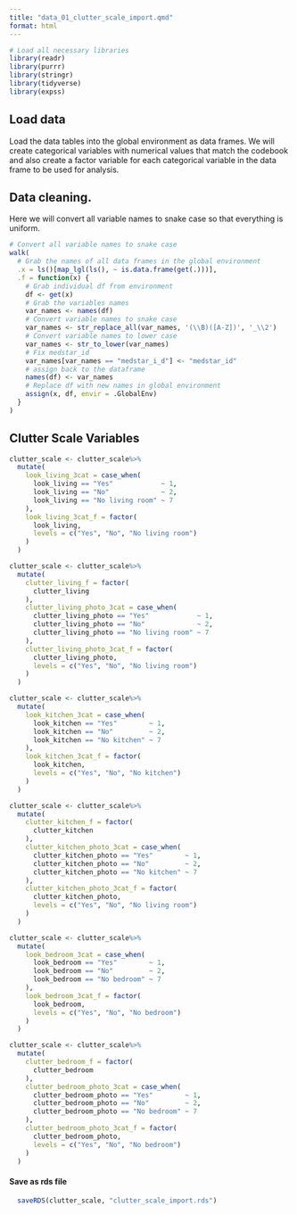 ```yaml
---
title: "data_01_clutter_scale_import.qmd"
format: html
---
```


```r
# Load all necessary libraries
library(readr)
library(purrr)
library(stringr)
library(tidyverse)
library(expss)
```

## Load data

Load the data tables into the global environment as data frames. We will create categorical variables with numerical values that match the codebook and also create a factor variable for each categorical variable in the data frame to be used for analysis.

## Data cleaning.

Here we will convert all variable names to snake case so that everything is uniform.

```r
# Convert all variable names to snake case
walk(
  # Grab the names of all data frames in the global environment
  .x = ls()[map_lgl(ls(), ~ is.data.frame(get(.)))],
  .f = function(x) {
    # Grab individual df from environment
    df <- get(x)
    # Grab the variables names
    var_names <- names(df)
    # Convert variable names to snake case
    var_names <- str_replace_all(var_names, '(\\B)([A-Z])', '_\\2')
    # Convert variable names to lower case
    var_names <- str_to_lower(var_names)
    # Fix medstar_id
    var_names[var_names == "medstar_i_d"] <- "medstar_id"
    # assign back to the dataframe
    names(df) <- var_names
    # Replace df with new names in global environment
    assign(x, df, envir = .GlobalEnv)
  }
)

```
## Clutter Scale Variables

```r
clutter_scale <- clutter_scale%>%
  mutate(
    look_living_3cat = case_when(
      look_living == "Yes"            ~ 1,
      look_living == "No"             ~ 2,
      look_living == "No living room" ~ 7
    ),
    look_living_3cat_f = factor(
      look_living,
      levels = c("Yes", "No", "No living room")
    )
  )
```

```r
clutter_scale <- clutter_scale%>%
  mutate(
    clutter_living_f = factor(
      clutter_living
    ),
    clutter_living_photo_3cat = case_when(
      clutter_living_photo == "Yes"            ~ 1,
      clutter_living_photo == "No"             ~ 2,
      clutter_living_photo == "No living room" ~ 7
    ),
    clutter_living_photo_3cat_f = factor(
      clutter_living_photo,
      levels = c("Yes", "No", "No living room")
    )
  )
```

```r
clutter_scale <- clutter_scale%>%
  mutate(
    look_kitchen_3cat = case_when(
      look_kitchen == "Yes"        ~ 1,
      look_kitchen == "No"         ~ 2,
      look_kitchen == "No kitchen" ~ 7
    ),
    look_kitchen_3cat_f = factor(
      look_kitchen,
      levels = c("Yes", "No", "No kitchen")
    )
  )
```

```r
clutter_scale <- clutter_scale%>%
  mutate(
    clutter_kitchen_f = factor(
      clutter_kitchen
    ),
    clutter_kitchen_photo_3cat = case_when(
      clutter_kitchen_photo == "Yes"        ~ 1,
      clutter_kitchen_photo == "No"         ~ 2,
      clutter_kitchen_photo == "No kitchen" ~ 7
    ),
    clutter_kitchen_photo_3cat_f = factor(
      clutter_kitchen_photo,
      levels = c("Yes", "No", "No living room")
    )
  )
```

```r
clutter_scale <- clutter_scale%>%
  mutate(
    look_bedroom_3cat = case_when(
      look_bedroom == "Yes"        ~ 1,
      look_bedroom == "No"         ~ 2,
      look_bedroom == "No bedroom" ~ 7
    ),
    look_bedroom_3cat_f = factor(
      look_bedroom,
      levels = c("Yes", "No", "No bedroom")
    )
  )
```

```r
clutter_scale <- clutter_scale%>%
  mutate(
    clutter_bedroom_f = factor(
      clutter_bedroom
    ),
    clutter_bedroom_photo_3cat = case_when(
      clutter_bedroom_photo == "Yes"        ~ 1,
      clutter_bedroom_photo == "No"         ~ 2,
      clutter_bedroom_photo == "No bedroom" ~ 7
    ),
    clutter_bedroom_photo_3cat_f = factor(
      clutter_bedroom_photo,
      levels = c("Yes", "No", "No bedroom")
    )
  )
```

#### Save as rds file

```r
  saveRDS(clutter_scale, "clutter_scale_import.rds")

```


